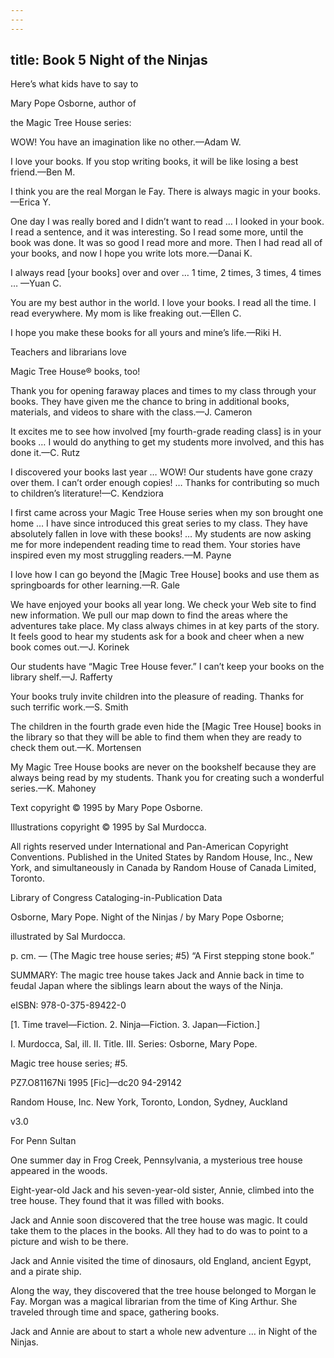 ```yaml
---
---
---
```

title: Book 5 Night of the Ninjas
---



Here’s what kids have to say to

Mary Pope Osborne, author of

the Magic Tree House series:

WOW! You have an imagination like no other.—Adam W.

I love your books. If you stop writing books, it will be like losing a best friend.—Ben M.

I think you are the real Morgan le Fay. There is always magic in your books.—Erica Y.

One day I was really bored and I didn’t want to read … I looked in your book. I read a sentence, and it was interesting. So I read some more, until the book was done. It was so good I read more and more. Then I had read all of your books, and now I hope you write lots more.—Danai K.

I always read [your books] over and over … 1 time, 2 times, 3 times, 4 times … —Yuan C.

You are my best author in the world. I love your books. I read all the time. I read everywhere. My mom is like freaking out.—Ellen C.

I hope you make these books for all yours and mine’s life.—Riki H.





Teachers and librarians love

Magic Tree House® books, too!

Thank you for opening faraway places and times to my class through your books. They have given me the chance to bring in additional books, materials, and videos to share with the class.—J. Cameron

It excites me to see how involved [my fourth-grade reading class] is in your books … I would do anything to get my students more involved, and this has done it.—C. Rutz

I discovered your books last year … WOW! Our students have gone crazy over them. I can’t order enough copies! … Thanks for contributing so much to children’s literature!—C. Kendziora

I first came across your Magic Tree House series when my son brought one home … I have since introduced this great series to my class. They have absolutely fallen in love with these books! … My students are now asking me for more independent reading time to read them. Your stories have inspired even my most struggling readers.—M. Payne

I love how I can go beyond the [Magic Tree House] books and use them as springboards for other learning.—R. Gale

We have enjoyed your books all year long. We check your Web site to find new information. We pull our map down to find the areas where the adventures take place. My class always chimes in at key parts of the story. It feels good to hear my students ask for a book and cheer when a new book comes out.—J. Korinek

Our students have “Magic Tree House fever.” I can’t keep your books on the library shelf.—J. Rafferty

Your books truly invite children into the pleasure of reading. Thanks for such terrific work.—S. Smith

The children in the fourth grade even hide the [Magic Tree House] books in the library so that they will be able to find them when they are ready to check them out.—K. Mortensen

My Magic Tree House books are never on the bookshelf because they are always being read by my students. Thank you for creating such a wonderful series.—K. Mahoney





Text copyright © 1995 by Mary Pope Osborne.

Illustrations copyright © 1995 by Sal Murdocca.

All rights reserved under International and Pan-American Copyright Conventions. Published in the United States by Random House, Inc., New York, and simultaneously in Canada by Random House of Canada Limited, Toronto.

Library of Congress Cataloging-in-Publication Data

Osborne, Mary Pope. Night of the Ninjas / by Mary Pope Osborne;

illustrated by Sal Murdocca.

p. cm. — (The Magic tree house series; #5) “A First stepping stone book.”

SUMMARY: The magic tree house takes Jack and Annie back in time to feudal Japan where the siblings learn about the ways of the Ninja.

eISBN: 978-0-375-89422-0

[1. Time travel—Fiction. 2. Ninja—Fiction. 3. Japan—Fiction.]

I. Murdocca, Sal, ill. II. Title. III. Series: Osborne, Mary Pope.

Magic tree house series; #5.

PZ7.O81167Ni 1995 [Fic]—dc20 94-29142

Random House, Inc. New York, Toronto, London, Sydney, Auckland

v3.0





For Penn Sultan




One summer day in Frog Creek, Pennsylvania, a mysterious tree house appeared in the woods.

Eight-year-old Jack and his seven-year-old sister, Annie, climbed into the tree house. They found that it was filled with books.

Jack and Annie soon discovered that the tree house was magic. It could take them to the places in the books. All they had to do was to point to a picture and wish to be there.

Jack and Annie visited the time of dinosaurs, old England, ancient Egypt, and a pirate ship.

Along the way, they discovered that the tree house belonged to Morgan le Fay. Morgan was a magical librarian from the time of King Arthur. She traveled through time and space, gathering books.





Jack and Annie are about to start a whole new adventure … in Night of the Ninjas.